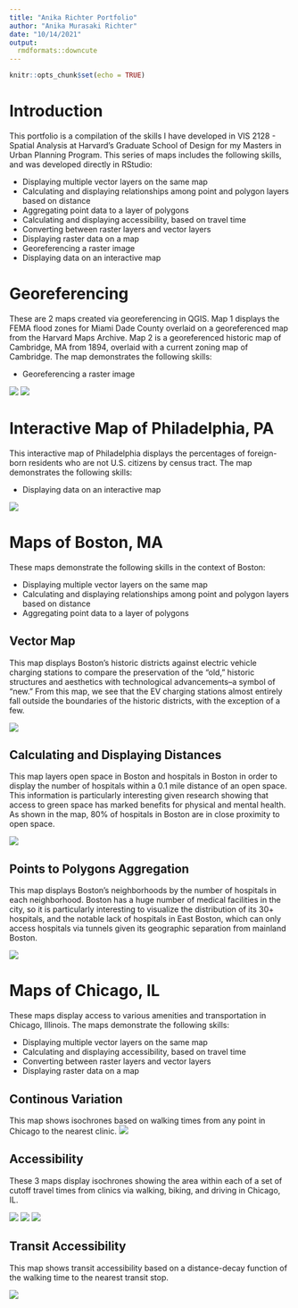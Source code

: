 ```yaml
---
title: "Anika Richter Portfolio"
author: "Anika Murasaki Richter"
date: "10/14/2021"
output: 
  rmdformats::downcute
---
```


```r
knitr::opts_chunk$set(echo = TRUE)
```

# Introduction

This portfolio is a compilation of the skills I have developed in VIS 2128 - Spatial Analysis at Harvard's Graduate School of Design for my Masters in Urban Planning Program. This series of maps includes the following skills, and was developed directly in RStudio:

* Displaying multiple vector layers on the same map
* Calculating and displaying relationships among point and polygon layers based on distance
* Aggregating point data to a layer of polygons
* Calculating and displaying accessibility, based on travel time
* Converting between raster layers and vector layers
* Displaying raster data on a map
* Georeferencing a raster image
* Displaying data on an interactive map

# Georeferencing
These are 2 maps created via georeferencing in QGIS. Map 1 displays the FEMA flood zones for Miami Dade County overlaid on a georeferenced map from the Harvard Maps Archive. Map 2 is a georeferenced historic map of Cambridge, MA from 1894, overlaid with a current zoning map of Cambridge. The map demonstrates the following skills:

* Georeferencing a raster image

[![](thumbnails/miamiflood.png)](https://anikarichter.github.io/R_Portfolio/fullsize/VIS2128_Miami_floodzones.png){target="_blank"}
[![](thumbnails/cambridge_zone.png)](https://anikarichter.github.io/R_Portfolio/fullsize/1894_zoning.jpg){target="_blank"}

# Interactive Map of Philadelphia, PA
This interactive map of Philadelphia displays the percentages of foreign-born residents who are not U.S. citizens by census tract. The map demonstrates the following skills: 

* Displaying data on an interactive map

[![](thumbnails/philly_foreignborn.png)](https://anikarichter.github.io/R_Portfolio/fullsize/phil_interactive.html){target="_blank"}

# Maps of Boston, MA

These maps demonstrate the following skills in the context of Boston:

* Displaying multiple vector layers on the same map
* Calculating and displaying relationships among point and polygon layers based on distance
* Aggregating point data to a layer of polygons

## Vector Map
This map displays Boston's historic districts against electric vehicle charging stations to compare the preservation of the "old," historic structures and aesthetics with technological advancements--a symbol of "new." From this map, we see that the EV charging stations almost entirely fall outside the boundaries of the historic districts, with the exception of a few.

[![](thumbnails/vectormap.png)](https://anikarichter.github.io/R_Portfolio/fullsize/vectormap.pdf){target="_blank"}

## Calculating and Displaying Distances
This map layers open space in Boston and hospitals in Boston in order to display the number of hospitals within a 0.1 mile distance of an open space. This information is particularly interesting given research showing that access to green space has marked benefits for physical and mental health. As shown in the map, 80% of hospitals in Boston are in close proximity to open space.

[![](thumbnails/point_poly.png)](https://anikarichter.github.io/R_Portfolio/fullsize/point_poly_dist.png){target="_blank"}

## Points to Polygons Aggregation
This map displays Boston's neighborhoods by the number of hospitals in each neighborhood. Boston has a huge number of medical facilities in the city, so it is particularly interesting to visualize the distribution of its 30+ hospitals, and the notable lack of hospitals in East Boston, which can only access hospitals via tunnels given its geographic separation from mainland Boston. 

[![](thumbnails/hospitals_polygon.png)](https://anikarichter.github.io/R_Portfolio/fullsize/hospitals_polygon.png){target="_blank"}

# Maps of Chicago, IL
These maps display access to various amenities and transportation in Chicago, Illinois. The maps demonstrate the following skills:

* Displaying multiple vector layers on the same map
* Calculating and displaying accessibility, based on travel time
* Converting between raster layers and vector layers
* Displaying raster data on a map

## Continous Variation
This map shows isochrones based on walking times from any point in Chicago to the nearest clinic.
[![](thumbnails/walktimetoclinics1.png)](https://anikarichter.github.io/R_Portfolio/fullsize/walktimetoclinics1.png){target="_blank"}

## Accessibility
These 3 maps display isochrones showing the area within each of a set of cutoff travel times from clinics via walking, biking, and driving in Chicago, IL.

[![](thumbnails/walkingtimetoclinic2.png)](https://anikarichter.github.io/R_Portfolio/fullsize/walkingtimetoclinic2.png){target="_blank"}
[![](thumbnails/biketraveltoclinics.png)](https://anikarichter.github.io/R_Portfolio/fullsize/biketraveltoclinics.png){target="_blank"}
[![](thumbnails/cartimetoclinics.png)](https://anikarichter.github.io/R_Portfolio/fullsize/cartimetoclinics.png){target="_blank"}

## Transit Accessibility
This map shows transit accessibility based on a distance-decay function of the walking time to the nearest transit stop.

[![](thumbnails/heat_map.png)](https://anikarichter.github.io/R_Portfolio/fullsize/heat_map.png){target="_blank"}
